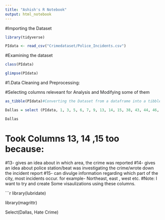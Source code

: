 ```yaml
---
title: "Ashish's R Notebook"
output: html_notebook
---
```



#Importing the Dataset

```r

library(tidyverse)

PIdata <- read_csv("Crimedataset/Police_Incidents.csv")

```
#Examining the dataset
```r

class(PIdata)

```
```r

glimpse(PIdata)

```
#1.Data Cleaning and Preprocessing:

#Selecting columns releveant for Analysis and Modifying some of them
```r

as_tibble(PIdata)#Converting the Dataset from a dataframe into a tibble

Dallas = select (PIdata, 1, 3, 5, 6, 7, 9, 13, 14, 15, 38, 43, 44, 46, 47, 48, 50, 53, 54, 69, 75, 76, 78, 95, 96, 97)

Dallas

```
# Took Columns 13, 14 ,15 too because:
#13- gives an idea about in which area, the crime was reported
#14- gives an idea about police station/beat was investigating the crime/wrote down the incident report
#15- can divulge information regarding which part of the city, most incidents occur. for example- Northeast, east , west etc. 
#Note: I want to try and create Some visaulizations using these columns.

```r

library(lubridate)

library(magrittr)

Select(Dallas, Hate Crime)











